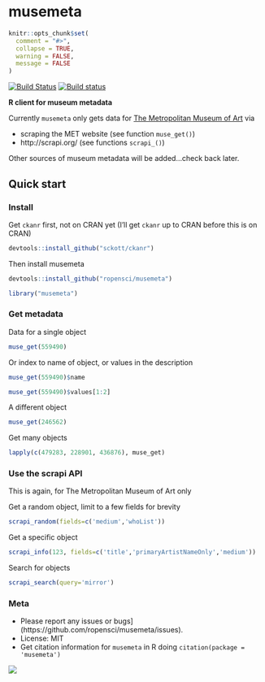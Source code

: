 musemeta
=======

```r
knitr::opts_chunk$set(
  comment = "#>",
  collapse = TRUE,
  warning = FALSE, 
  message = FALSE
)
```

[![Build Status](https://api.travis-ci.org/ropensci/musemeta.png)](https://travis-ci.org/ropensci/musemeta)
[![Build status](https://ci.appveyor.com/api/projects/status/y3tefs9xb6pmql36/branch/master?svg=true)](https://ci.appveyor.com/project/sckott/musemeta/branch/master)

**R client for museum metadata**

Currently `musemeta` only gets data for [The Metropolitan Museum of Art](http://www.metmuseum.org/) via 

* scraping the MET website (see function `muse_get()`)
* http://scrapi.org/ (see functions `scrapi_()`)

Other sources of museum metadata will be added...check back later.

## Quick start

### Install

Get `ckanr` first, not on CRAN yet (I'll get `ckanr` up to CRAN before this is on CRAN)

```r
devtools::install_github("sckott/ckanr")
```

Then install musemeta

```r
devtools::install_github("ropensci/musemeta")
```

```r
library("musemeta")
```

### Get metadata

Data for a single object

```r
muse_get(559490)
```

Or index to name of object, or values in the description

```r
muse_get(559490)$name
```

```r
muse_get(559490)$values[1:2]
```

A different object

```r
muse_get(246562)
```

Get many objects

```r
lapply(c(479283, 228901, 436876), muse_get)
```


### Use the scrapi API

This is again, for The Metropolitan Museum of Art only 

Get a random object, limit to a few fields for brevity

```r
scrapi_random(fields=c('medium','whoList'))
```

Get a specific object

```r
scrapi_info(123, fields=c('title','primaryArtistNameOnly','medium'))
```

Search for objects

```r
scrapi_search(query='mirror')
```


### Meta

* Please report any issues or bugs](https://github.com/ropensci/musemeta/issues).
* License: MIT
* Get citation information for `musemeta` in R doing `citation(package = 'musemeta')`

[![](http://ropensci.org/public_images/github_footer.png)](http://ropensci.org)
